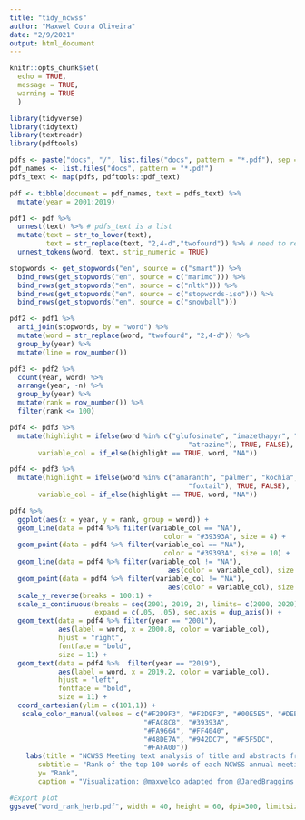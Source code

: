 ```yaml
---
title: "tidy_ncwss"
author: "Maxwel Coura Oliveira"
date: "2/9/2021"
output: html_document
---
```


```r
knitr::opts_chunk$set(
  echo = TRUE,
  message = TRUE,
  warning = TRUE
  )
```

```r
library(tidyverse)
library(tidytext)
library(textreadr)
library(pdftools)
```


```r
pdfs <- paste("docs", "/", list.files("docs", pattern = "*.pdf"), sep = "")
pdf_names <- list.files("docs", pattern = "*.pdf")  
pdfs_text <- map(pdfs, pdftools::pdf_text)
```

```r
pdf <- tibble(document = pdf_names, text = pdfs_text) %>% 
  mutate(year = 2001:2019)
```

```r
pdf1 <- pdf %>% 
  unnest(text) %>% # pdfs_text is a list
  mutate(text = str_to_lower(text),
         text = str_replace(text, "2,4-d","twofourd")) %>% # need to replace it
  unnest_tokens(word, text, strip_numeric = TRUE)
```


```r
stopwords <- get_stopwords("en", source = c("smart")) %>% 
  bind_rows(get_stopwords("en", source = c("marimo"))) %>% 
  bind_rows(get_stopwords("en", source = c("nltk"))) %>% 
  bind_rows(get_stopwords("en", source = c("stopwords-iso"))) %>% 
  bind_rows(get_stopwords("en", source = c("snowball")))
```

```r
pdf2 <- pdf1 %>% 
  anti_join(stopwords, by = "word") %>% 
  mutate(word = str_replace(word, "twofourd", "2,4-d")) %>% 
  group_by(year) %>%
  mutate(line = row_number()) 
```



```r
pdf3 <- pdf2 %>% 
  count(year, word) %>% 
  arrange(year, -n) %>% 
  group_by(year) %>% 
  mutate(rank = row_number()) %>% 
  filter(rank <= 100)
```




```r
pdf4 <- pdf3 %>% 
  mutate(highlight = ifelse(word %in% c("glufosinate", "imazethapyr", "foramsulfuron", "clopyralid", "mesotrione", "2,4-D", "dicamba", "glyphosate", "metolachlor",
                                            "atrazine"), TRUE, FALSE),
       variable_col = if_else(highlight == TRUE, word, "NA"))
```


```r
pdf4 <- pdf3 %>% 
  mutate(highlight = ifelse(word %in% c("amaranth", "palmer", "kochia", "horseweed", "grass", "nightshade", "waterhemp", "velvetleaf", "ragweed", "sunflower",
                                            "foxtail"), TRUE, FALSE),
       variable_col = if_else(highlight == TRUE, word, "NA"))
```



```r
pdf4 %>% 
  ggplot(aes(x = year, y = rank, group = word)) +
  geom_line(data = pdf4 %>% filter(variable_col == "NA"),
                                      color = "#39393A", size = 4) +
  geom_point(data = pdf4 %>% filter(variable_col == "NA"),
                                      color = "#39393A", size = 10) +
  geom_line(data = pdf4 %>% filter(variable_col != "NA"),
                                       aes(color = variable_col), size = 4) +
  geom_point(data = pdf4 %>% filter(variable_col != "NA"),
                                       aes(color = variable_col), size = 10) +
  scale_y_reverse(breaks = 100:1) +
  scale_x_continuous(breaks = seq(2001, 2019, 2), limits= c(2000, 2020), 
                     expand = c(.05, .05), sec.axis = dup_axis()) +
  geom_text(data = pdf4 %>% filter(year == "2001"),
            aes(label = word, x = 2000.8, color = variable_col),
            hjust = "right",
            fontface = "bold",
            size = 11) +
  geom_text(data = pdf4 %>%  filter(year == "2019"),
            aes(label = word, x = 2019.2, color = variable_col),
            hjust = "left",
            fontface = "bold",
            size = 11) +
  coord_cartesian(ylim = c(101,1)) +
   scale_color_manual(values = c("#F2D9F3", "#F2D9F3", "#00E5E5", "#DEB887", 
                                 "#FAC8C8", "#39393A", 
                                 "#FA9664", "#FF4040",    
                                 "#48DE7A", "#942DC7", "#F5F5DC", 
                                 "#FAFA00"))
    labs(title = "NCWSS Meeting text analysis of title and abstracts from 2001 through 2019",
       subtitle = "Rank of the top 100 words of each NCWSS annual meeting proceeding with selected highlighted herbicides", 
       y= "Rank",
       caption = "Visualization: @maxwelco adapted from @JaredBraggins | Source: NCWSS") 

#Export plot
ggsave("word_rank_herb.pdf", width = 40, height = 60, dpi=300, limitsize = FALSE)
```


